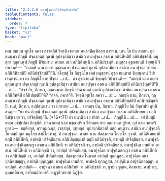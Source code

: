 ```yaml
---
title: "2.4.2.6 อนาปุจฺฉาอภินิสีทนสิกฺขาปท"
tableOfContents: false
sidebar:
  order: 7
type: "tipitaka"
basket: "vi"
book: "paci"
---
```



<DynamicBreadcrumb />

<Division number="859" book="paci">

<Paragraph number="2733" book="paci">
เตน สมเยน พุทฺโธ ภควา สาวตฺถิยํ วิหรติ เชตวเน อนาถปิณฺฑิกสฺส อาราเม. เตน โข ปน สมเยน ถุลฺลนนฺทา ภิกฺขุนี ปจฺฉาภตฺตํ กุลานิ อุปสงฺกมิตฺวา สามิเก อนาปุจฺฉา อาสเน อภินิสีทติปิ อภินิปชฺชติปิ. มนุสฺสา ถุลฺลนนฺทํ ภิกฺขุนิํ หิรียมานา อาสเน เนว อภินิสีทนฺติ น อภินิปชฺชนฺติ. มนุสฺสา อุชฺฌายนฺติ ขิยฺยนฺติ วิปาเจนฺติ—  “กถญฺหิ นาม อยฺยา ถุลฺลนนฺทา ปจฺฉาภตฺตํ กุลานิ อุปสงฺกมิตฺวา สามิเก อนาปุจฺฉา อาสเน อภินิสีทิสฺสติปิ อภินิปชฺชิสฺสติปี”ติ.
</Paragraph>

<Paragraph number="2734" book="paci">
อโสฺสสุํ โข ภิกฺขุนิโย เตสํ มนุสฺสานํ อุชฺฌายนฺตานํ ขิยฺยนฺตานํ วิปาเจนฺตานํ. ยา ตา ภิกฺขุนิโย อปฺปิจฺฉา …เป…  ตา อุชฺฌายนฺติ ขิยฺยนฺติ วิปาเจนฺติ—  “กถญฺหิ นาม อยฺยา ถุลฺลนนฺทา ปจฺฉาภตฺตํ กุลานิ อุปสงฺกมิตฺวา สามิเก อนาปุจฺฉา อาสเน อภินิสีทิสฺสติปิ อภินิปชฺชิสฺสติปี”ติ …เป…  “สจฺจํ กิร, ภิกฺขเว, ถุลฺลนนฺทา ภิกฺขุนี ปจฺฉาภตฺตํ กุลานิ อุปสงฺกมิตฺวา สามิเก อนาปุจฺฉา อาสเน อภินิสีทติปิ อภินิปชฺชติปี”ติ? “สจฺจํ, ภควา”ติ. วิครหิ พุทฺโธ ภควา …เป…  กถญฺหิ นาม, ภิกฺขเว, ถุลฺลนนฺทา ภิกฺขุนี ปจฺฉาภตฺตํ กุลานิ อุปสงฺกมิตฺวา สามิเก อนาปุจฺฉา อาสเน อภินิสีทิสฺสติปิ อภินิปชฺชิสฺสติปิ. เนตํ, ภิกฺขเว, อปฺปสนฺนานํ วา ปสาทาย …เป…  เอวญฺจ ปน, ภิกฺขเว, ภิกฺขุนิโย อิมํ สิกฺขาปทํ อุทฺทิสนฺตุ—
</Paragraph>

</Division>
<Division number="860" book="paci">

<Paragraph number="2735" book="paci">
<Emphasis>“ยา ปน ภิกฺขุนี ปจฺฉาภตฺตํ กุลานิ อุปสงฺกมิตฺวา สามิเก อนาปุจฺฉา อาสเน อภินิสีเทยฺย วา อภินิปชฺเชยฺย วา, ปาจิตฺติยนฺ”</Emphasis>ติ. (*16*:<Emphasis>71</Emphasis>)
</Paragraph>

</Division>
<Division number="861" book="paci">

<Paragraph number="2736" book="paci">
<Emphasis>ยา ปนา</Emphasis>ติ ยา ยาทิสา …เป…  <Emphasis>ภิกฺขุนี</Emphasis>ติ …เป…  อยํ อิมสฺมิํ อตฺเถ อธิปฺเปตา ภิกฺขุนีติ.
</Paragraph>

<Paragraph number="2737" book="paci">
<Emphasis>ปจฺฉาภตฺตํ</Emphasis> นาม มชฺฌนฺหิเก วีติวตฺเต ยาว อตฺถงฺคเต สูริเย.
</Paragraph>

<Paragraph number="2738" book="paci">
<Emphasis>กุลํ</Emphasis> นาม จตฺตาริ กุลานิ—  ขตฺติยกุลํ, พฺราหฺมณกุลํ, เวสฺสกุลํ, สุทฺทกุลํ. <Emphasis>อุปสงฺกมิตฺวา</Emphasis>ติ ตตฺถ คนฺตฺวา.
</Paragraph>

<Paragraph number="2739" book="paci">
<Emphasis>สามิเก อนาปุจฺฉา</Emphasis>ติ โย ตสฺมิํ กุเล มนุโสฺส สามิโก ทาตุํ, ตํ อนาปุจฺฉา.
</Paragraph>

<Paragraph number="2740" book="paci">
<Emphasis>อาสนํ</Emphasis> นาม ปลฺลงฺกสฺส โอกาโส วุจฺจติ.
</Paragraph>

<Paragraph number="2741" book="paci">
<Emphasis>อภินิสีเทยฺยา</Emphasis>ติ ตสฺมิํ อภินิสีทติ, อาปตฺติ ปาจิตฺติยสฺส.
</Paragraph>

<Paragraph number="2742" book="paci">
<Emphasis>อภินิปชฺเชยฺยา</Emphasis>ติ ตสฺมิํ อภินิปชฺชติ, อาปตฺติ ปาจิตฺติยสฺส.
</Paragraph>

</Division>
<Division number="862" book="paci">

<Paragraph number="2743" book="paci">
อนาปุจฺฉิเต อนาปุจฺฉิตสญฺญา อาสเน อภินิสีทติ วา อภินิปชฺชติ วา, อาปตฺติ ปาจิตฺติยสฺส. อนาปุจฺฉิเต เวมติกา อาสเน อภินิสีทติ วา อภินิปชฺชติ วา, อาปตฺติ ปาจิตฺติยสฺส. อนาปุจฺฉิเต อาปุจฺฉิตสญฺญา อาสเน อภินิสีทติ วา อภินิปชฺชติ วา, อาปตฺติ ปาจิตฺติยสฺส.
</Paragraph>

<Paragraph number="2744" book="paci">
ปลฺลงฺกสฺส อโนกาเส อาปตฺติ ทุกฺกฏสฺส. อาปุจฺฉิเต อนาปุจฺฉิตสญฺญา, อาปตฺติ ทุกฺกฏสฺส. อาปุจฺฉิเต เวมติกา, อาปตฺติ ทุกฺกฏสฺส. อาปุจฺฉิเต อาปุจฺฉิตสญฺญา, อนาปตฺติ.
</Paragraph>

</Division>
<Division number="863" book="paci">

<Paragraph number="2745" book="paci">
อนาปตฺติ—  อาปุจฺฉา อาสเน อภินิสีทติ วา อภินิปชฺชติ วา, ธุวปญฺญตฺเต, คิลานาย, อาปทาสุ, อุมฺมตฺติกาย, อาทิกมฺมิกายาติ.

</Paragraph>
</Division>

<Paragraph number="2746" type="center" book="paci">
ฉฏฺฐสิกฺขาปทํ นิฏฺฐิตํ.
</Paragraph>